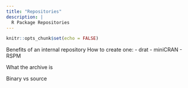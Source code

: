 ```yaml
---
title: "Repositories"
description: |
  R Package Repositories
---
```


```r
knitr::opts_chunk$set(echo = FALSE)
```

Benefits of an internal repository 
How to create one:
  - drat
  - miniCRAN 
  - RSPM

What the archive is

Binary vs source
